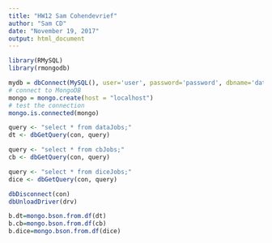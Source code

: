```yaml
---
title: "HW12 Sam Cohendevrief"
author: "Sam CD"
date: "November 19, 2017"
output: html_document
---
```

```r
library(RMySQL)
library(rmongodb)

mydb = dbConnect(MySQL(), user='user', password='password', dbname='dataScienceSkills', host='localhost')
# connect to MongoDB
mongo = mongo.create(host = "localhost")
# test the connection
mongo.is.connected(mongo)

query <- "select * from dataJobs;"
dt <- dbGetQuery(con, query)

query <- "select * from cbJobs;"
cb <- dbGetQuery(con, query)

query <- "select * from diceJobs;"
dice <- dbGetQuery(con, query)

dbDisconnect(con)
dbUnloadDriver(drv)

b.dt=mongo.bson.from.df(dt)
b.cb=mongo.bson.from.df(cb)
b.dice=mongo.bson.from.df(dice)
```